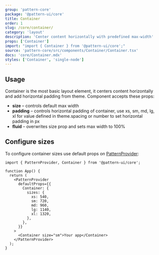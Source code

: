 ```yaml
---
group: 'pattern-core'
package: '@pattern-ui/core'
title: Container
order: 1
slug: /core/container/
category: 'layout'
description: 'Center content horizontally with predefined max-width'
props: ['Container']
import: "import { Container } from '@pattern-ui/core';"
source: 'pattern-core/src/components/Container/Container.tsx'
docs: 'core/Container.mdx'
styles: ['Container', 'single-node']
---
```



## Usage

Container is the most basic layout element, it centers content horizontally and add horizontal padding from theme.
Component accepts these props:

- **size** – controls default max width
- **padding** – controls horizontal padding of container, use xs, sm, md, lg, xl for value defined in theme.spacing or number to set horizontal padding in px
- **fluid** – overwrites size prop and sets max width to 100%

<Demo data={ContainerDemos.usage} />

## Configure sizes

To configure container sizes use default props on [PatternProvider](/theming/pattern-provider/):

```tsx
import { PatternProvider, Container } from '@pattern-ui/core';

function App() {
  return (
    <PatternProvider
      defaultProps={{
        Container: {
          sizes: {
            xs: 540,
            sm: 720,
            md: 960,
            lg: 1140,
            xl: 1320,
          },
        },
      }}
    >
      <Container size="sm">Your app</Container>
    </PatternProvider>
  );
}
```
